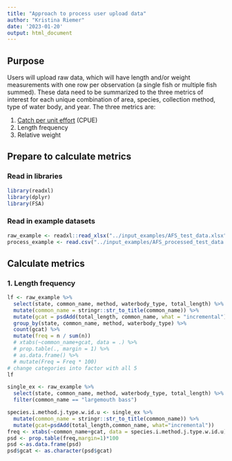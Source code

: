 ```yaml
---
title: "Approach to process user upload data"
author: "Kristina Riemer"
date: '2023-01-20'
output: html_document
---
```


## Purpose

Users will upload raw data, which will have length and/or weight measurements with one row per observation (a single fish or multiple fish summed). These data need to be summarized to the three metrics of interest for each unique combination of area, species, collection method, type of water body, and year. The three metrics are: 

1. [Catch per unit effort](https://en.wikipedia.org/wiki/Catch_per_unit_effort) (CPUE)
2. Length frequency
3. Relative weight

## Prepare to calculate metrics

### Read in libraries
```r
library(readxl)
library(dplyr)
library(FSA)
```

### Read in example datasets
```r
raw_example <- readxl::read_xlsx("../input_examples/AFS_test_data.xlsx")
process_example <- read.csv("../input_examples/AFS_processed_test_data.csv")
```

## Calculate metrics

### 1. Length frequency
```r
lf <- raw_example %>% 
  select(state, common_name, method, waterbody_type, total_length) %>%  #also by year? 
  mutate(common_name = stringr::str_to_title(common_name)) %>% 
  mutate(gcat = psdAdd(total_length, common_name, what = "incremental")) %>% 
  group_by(state, common_name, method, waterbody_type) %>% 
  count(gcat) %>% 
  mutate(freq = n / sum(n))
  # xtabs(~common_name+gcat, data = .) %>% 
  # prop.table(., margin = 1) %>% 
  # as.data.frame() %>% 
  # mutate(Freq = Freq * 100)
# change categories into factor with all 5
lf
```

```r
single_ex <- raw_example %>% 
  select(state, common_name, method, waterbody_type, total_length) %>%
  filter(common_name == "largemouth bass")

species.i.method.j.type.w.id.u <- single_ex %>% 
  mutate(common_name = stringr::str_to_title(common_name)) %>% 
  mutate(gcat=psdAdd(total_length,common_name, what="incremental"))
freq <- xtabs(~common_name+gcat, data = species.i.method.j.type.w.id.u)
psd <- prop.table(freq,margin=1)*100
psd <-as.data.frame(psd)
psd$gcat <- as.character(psd$gcat)
```







